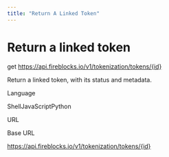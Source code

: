 ```yaml
---
title: "Return A Linked Token"
---
```

  
  # Return a linked token

get https://api.fireblocks.io/v1/tokenization/tokens/{id}

Return a linked token, with its status and metadata.

Language

ShellJavaScriptPython

URL

Base URL

https://api.fireblocks.io/v1/tokenization/tokens/{id}